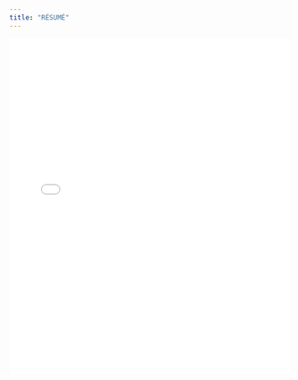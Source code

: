 ```yaml
---
title: "RÉSUMÉ"
---
```


<embed src="Kyle Biagan Resume January 2025.pdf" type="application/pdf" width="100%" height="600px" />